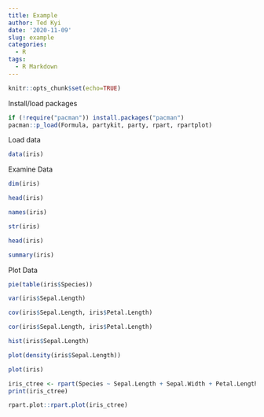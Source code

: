 ```yaml
---
title: Example
author: Ted Kyi
date: '2020-11-09'
slug: example
categories:
  - R
tags:
  - R Markdown
---
```


```r
knitr::opts_chunk$set(echo=TRUE)
```
Install/load packages

```r
if (!require("pacman")) install.packages("pacman")
pacman::p_load(Formula, partykit, party, rpart, rpartplot)
```
Load data
```r
data(iris)
```

Examine Data
```r
dim(iris)
```

```r
head(iris)
```
```r
names(iris)
```
```r
str(iris)
```
```r
head(iris)
```
```r
summary(iris)
```
Plot Data
```r
pie(table(iris$Species))
```
```r
var(iris$Sepal.Length)
```
```r
cov(iris$Sepal.Length, iris$Petal.Length)
```
```r
cor(iris$Sepal.Length, iris$Petal.Length)
```
```r
hist(iris$Sepal.Length)
```
```r
plot(density(iris$Sepal.Length))
```
```r
plot(iris)
```
```r
iris_ctree <- rpart(Species ~ Sepal.Length + Sepal.Width + Petal.Length + Petal.Width, data=iris)
print(iris_ctree)
```
```r
rpart.plot::rpart.plot(iris_ctree)
```

